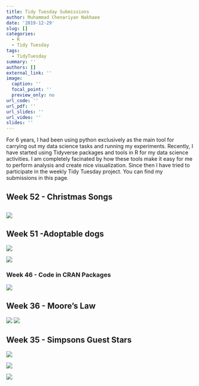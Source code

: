 ```yaml
---
title: Tidy Tuesday Submissions
author: Muhammad Chenariyan Nakhaee
date: '2019-12-29'
slug: []
categories:
  - R
  - Tidy Tuesday
tags:
  - TidyTuesday
summary: ''
authors: []
external_link: ''
image:
  caption: ''
  focal_point: ''
  preview_only: no
url_code: ''
url_pdf: ''
url_slides: ''
url_video: ''
slides: ''
---
```

For 6 years, I had been using python exclusively as the main tool for carrying out my data science tasks and running my experiments. Recently, I have started using Tidyverse packages and tools in R for my data science activities. I am completely facinated by how these tools make it easy for me to perform analysis and create nice visualization. Since then I have tried to participate in the weekly Tidy Tuesday project.
You can find my submissions in this page. 



## Week 52 - Christmas Songs

## ![](00001d.png)

## Week 51 -Adoptable dogs

![](tags_Akbar.jpg)

![](ccc.png)

### Week 46 -  Code in CRAN Packages

![](cran_pkg.png)



## **Week 36 - Moore's Law**

![](CPU.jpg)
![](CPU-Plot.jpg)


## Week 35 - Simpsons Guest Stars

![](1.jpg)

![](2.jpg)

![](3.jpg)

